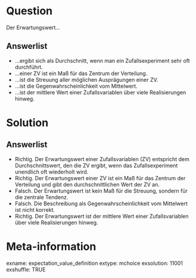 Question 
======== 

Der Erwartungswert...

Answerlist
----------

* ...ergibt sich als Durchschnitt, wenn man ein Zufallsexperiment sehr oft durchführt.
* ...einer ZV ist ein Maß für das Zentrum der Verteilung.
* ...ist die Streuung aller möglichen Ausprägungen einer ZV.
* ...ist die Gegenwahrscheinlichkeit vom Mittelwert.
* ...ist der mittlere Wert einer Zufallsvariablen über viele Realisierungen hinweg.

Solution
========

Answerlist
----------

* Richtig. Der Erwartungswert einer Zufallsvariablen (ZV) entspricht dem Durchschnittswert, den die ZV ergibt, wenn das Zufallsexperiment unendlich oft wiederholt wird.
* Richtig. Der Erwartungswert einer ZV ist ein Maß für das Zentrum der Verteilung und gibt den durchschnittlichen Wert der ZV an.
* Falsch. Der Erwartungswert ist kein Maß für die Streuung, sondern für die zentrale Tendenz.
* Falsch. Die Beschreibung als Gegenwahrscheinlichkeit vom Mittelwert ist nicht korrekt.
* Richtig. Der Erwartungswert ist der mittlere Wert einer Zufallsvariablen über viele Realisierungen hinweg.

Meta-information
================
exname: expectation_value_definition
extype: mchoice 
exsolution: 11001
exshuffle: TRUE
